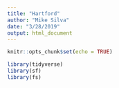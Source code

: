 ```yaml
---
title: "Hartford"
author: "Mike Silva"
date: "3/28/2019"
output: html_document
---
```


```r
knitr::opts_chunk$set(echo = TRUE)

library(tidyverse)
library(sf)
library(fs)
```

